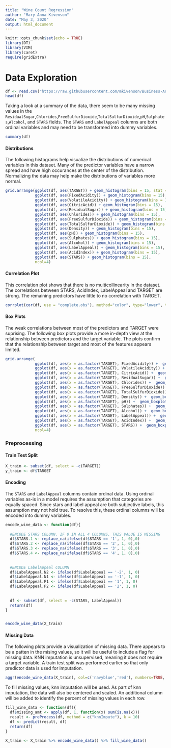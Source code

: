 ```yaml
---
title: "Wine Count Regression"
author: "Mary Anna Kivenson"
date: "May 3, 2020"
output: html_document
---
```


```r
knitr::opts_chunk$set(echo = TRUE)
library(DT)
library(VIM)
library(caret)
require(gridExtra)
```

# Data Exploration

```r
df <- read.csv("https://raw.githubusercontent.com/mkivenson/Business-Analytics-Data-Mining/master/Wine%20Count%20Regression/Datasets/wine-training-data.csv")[,-1] # drop the first column, it is the index
head(df)
```


Taking a look at a summary of the data, there seem to be many missing values in the `ResidualSugar`,`Chlorides`,`FreeSulfurDioxide`,`TotalSulfurDioxide`,`pH`,`Sulphates`,`Alcohol`, and `STARS` fields. The `STARS` and `LabelAppeal` columns are both ordinal variables and may need to be transformed into dummy variables. 

```r
summary(df)
```



#### Distributions

The following histograms help visualize the distributions of numerical variables in this dataset. Many of the predictor variables have a narrow spread and have high occurances at the center of the distribution. Normalizing the data may help make the distributions of variables more normal.


```r
grid.arrange(ggplot(df, aes(TARGET)) + geom_histogram(bins = 15, stat = "count"),
             ggplot(df, aes(FixedAcidity)) + geom_histogram(bins = 15),
             ggplot(df, aes(VolatileAcidity)) + geom_histogram(bins = 15),
             ggplot(df, aes(CitricAcid)) + geom_histogram(bins = 15),
             ggplot(df, aes(ResidualSugar)) + geom_histogram(bins = 15),
             ggplot(df, aes(Chlorides)) + geom_histogram(bins = 15),
             ggplot(df, aes(FreeSulfurDioxide)) + geom_histogram(bins = 15),
             ggplot(df, aes(TotalSulfurDioxide)) + geom_histogram(bins = 15),
             ggplot(df, aes(Density)) + geom_histogram(bins = 15),
             ggplot(df, aes(pH)) + geom_histogram(bins = 15),
             ggplot(df, aes(Sulphates)) + geom_histogram(bins = 15),
             ggplot(df, aes(Alcohol)) + geom_histogram(bins = 15),
             ggplot(df, aes(LabelAppeal)) + geom_histogram(bins = 15),
             ggplot(df, aes(AcidIndex)) + geom_histogram(bins = 15),
             ggplot(df, aes(STARS)) + geom_histogram(bins = 15),
             ncol=4)
```


#### Correlation Plot

This correlation plot shows that there is no multicollinearity in the dataset. The correlations between STARS, AcidIndex, LabelAppeal and TARGET are strong. The remaining predictors have little to no correlation with TARGET.

```r
corrplot(cor(df, use = "complete.obs"), method="color", type="lower", tl.col = "black", tl.srt = 5)
```


#### Box Plots

The weak correlations between most of the predictors and TARGET were suprising. The following box plots provide a more in-depth view at the relationship between predictors and the target variable. The plots confirm that the relationship between target and most of the features appears limited.

```r
grid.arrange(
             ggplot(df, aes(x = as.factor(TARGET), FixedAcidity)) +  geom_boxplot(),
             ggplot(df, aes(x = as.factor(TARGET), VolatileAcidity)) +  geom_boxplot(),
             ggplot(df, aes(x = as.factor(TARGET), CitricAcid)) +  geom_boxplot(),
             ggplot(df, aes(x = as.factor(TARGET), ResidualSugar)) +  geom_boxplot(),
             ggplot(df, aes(x = as.factor(TARGET), Chlorides)) +  geom_boxplot(),
             ggplot(df, aes(x = as.factor(TARGET), FreeSulfurDioxide)) +  geom_boxplot(),
             ggplot(df, aes(x = as.factor(TARGET), TotalSulfurDioxide)) +  geom_boxplot(),
             ggplot(df, aes(x = as.factor(TARGET), Density)) +  geom_boxplot(),
             ggplot(df, aes(x = as.factor(TARGET), pH)) +  geom_boxplot(),
             ggplot(df, aes(x = as.factor(TARGET), Sulphates)) +  geom_boxplot(),
             ggplot(df, aes(x = as.factor(TARGET), Alcohol)) +  geom_boxplot(),
             ggplot(df, aes(x = as.factor(TARGET), LabelAppeal)) +  geom_boxplot(),
             ggplot(df, aes(x = as.factor(TARGET), AcidIndex)) +  geom_boxplot(),
             ggplot(df, aes(x = as.factor(TARGET), STARS)) +  geom_boxplot(),
             ncol=4)
```



### Preprocessing

#### Train Test Split

```r
X_train <- subset(df, select = -c(TARGET))
y_train <- df$TARGET
```


#### Encoding

The `STARS` and `LabelAppeal` columns contain ordinal data. Using ordinal variables as-is in a model requires the assumption that categories are equally spaced. Since stars and label appeal are both subjective labels, this assumption may not hold true. To resolve this, these ordinal columns will be encoded into dummy variables.

```r
encode_wine_data <- function(df){
  
  #ENCODE STARS COLUMN. IF 0 IN ALL 4 COLUMNS, THIS VALUE IS MISSING
  df$STARS.1 <- replace_na(ifelse(df$STARS == '1', 1, 0),0)
  df$STARS.2 <- replace_na(ifelse(df$STARS == '2', 1, 0),0)
  df$STARS.3 <- replace_na(ifelse(df$STARS == '3', 1, 0),0)
  df$STARS.4 <- replace_na(ifelse(df$STARS == '4', 1, 0),0)
  
  
  #ENCODE LabelAppeal COLUMN
  df$LabelAppeal.N2 <- ifelse(df$LabelAppeal == '-2', 1, 0)
  df$LabelAppeal.N1 <- ifelse(df$LabelAppeal == '-1', 1, 0)
  df$LabelAppeal.P1 <- ifelse(df$LabelAppeal == '1', 1, 0)
  df$LabelAppeal.P2 <- ifelse(df$LabelAppeal == '2', 1, 0)
  
  
  df <- subset(df, select = -c(STARS, LabelAppeal))  
  return(df)
}


encode_wine_data(X_train)
```

#### Missing Data

The following plots provide a visualization of missing data. There appears to be a patten in the mising values, so it will be useful to include a flag for missing data. KNN imputation is unsupervised, meaning it does not require a target variable. A train test split was performed earlier so that only predictor data is used for imputation.


```r
aggr(encode_wine_data(X_train), col=c('navyblue','red'), numbers=TRUE, sortVars=TRUE, labels=names(df), cex.axis=.7, gap=3, ylab=c("Histogram of missing data","Pattern"))
```


To fill missing values, knn imputation will be used. As part of knn imputation, the data will also be centered and scaled. An additional column will be added to identify the percent of missing values in each row.

```r
fill_wine_data <- function(df){
  df$missing_amt <- apply(df, 1, function(x) sum(is.na(x)))
  result <- preProcess(df, method = c("knnImpute"), k = 10)
  df <- predict(result, df)
  return(df)
}

X_train <- X_train %>% encode_wine_data() %>% fill_wine_data()
```


